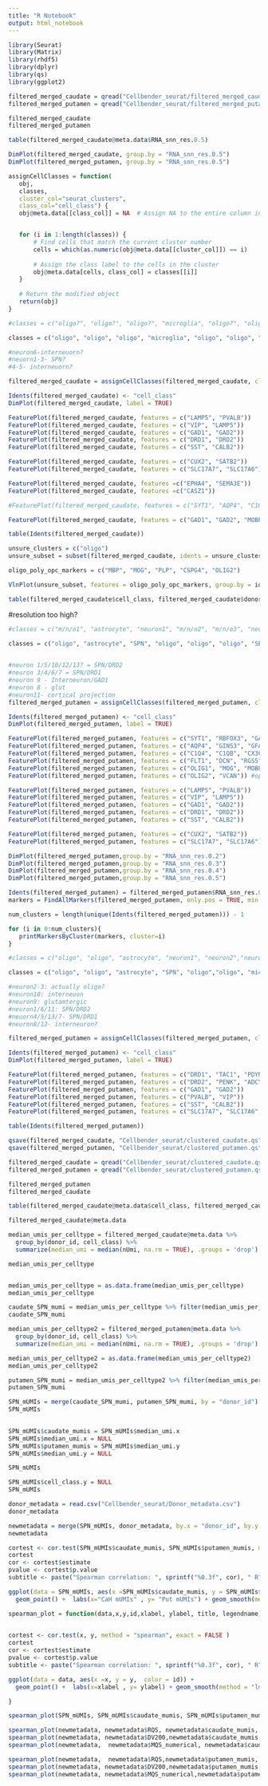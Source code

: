 ```yaml
---
title: "R Notebook"
output: html_notebook
---
```


```r
library(Seurat)
library(Matrix)
library(rhdf5)
library(dplyr)
library(qs)
library(ggplot2)
```

```r
filtered_merged_caudate = qread("Cellbender_seurat/filtered_merged_caudate_clustered.qs")
filtered_merged_putamen = qread("Cellbender_seurat/filtered_merged_putamen_clustered.qs")

filtered_merged_caudate
filtered_merged_putamen
```

```r
table(filtered_merged_caudate@meta.data$RNA_snn_res.0.5)
```

```r
DimPlot(filtered_merged_caudate, group.by = "RNA_snn_res.0.5")
DimPlot(filtered_merged_putamen, group.by = "RNA_snn_res.0.5")
```

```r
assignCellClasses = function(
   obj,
   classes,
   cluster_col="seurat_clusters",
   class_col="cell_class") {
   obj@meta.data[[class_col]] = NA  # Assign NA to the entire column in meta.data


   for (i in 1:length(classes)) {
       # Find cells that match the current cluster number
       cells = which(as.numeric(obj@meta.data[[cluster_col]]) == i)
     
       # Assign the class label to the cells in the cluster
       obj@meta.data[cells, class_col] = classes[[i]]
   }
  
   # Return the modified object
   return(obj)
}

```

```r

#classes = c("oligo?", "oligo?", "oligo?", "microglia", "oligo?", "oligo?", "astrocyte", "astrocyte", "astrocyte", "astrocyte", "neuron1", "opc", "oligo", "neuron2", "Fneuron3", "neuron4", "oligo?", "oligo?", "endothelial", "ependymal", "oligo", "neuronGAD5", "neuronGAD6", "astrocyte", "immune", "oligo?")

classes = c("oligo", "oligo", "oligo", "microglia", "oligo", "oligo", "astrocyte", "astrocyte", "astrocyte", "astrocyte", "SPN1", "opc", "oligo", "SPN2", "SPN3", "interneuron1 or D1 SPN?", "oligo", "oligo", "endothelial", "ependymal", "oligo", "interneuron2", "interneuron3", "astrocyte", "immune", "oligo")

#neuron6-interneuorn?
#neuorn1-3- SPN?
#4-5- interneuorn?

filtered_merged_caudate = assignCellClasses(filtered_merged_caudate, classes=classes, cluster_col="RNA_snn_res.0.5", class_col = "cell_class")

Idents(filtered_merged_caudate) <- "cell_class"
DimPlot(filtered_merged_caudate, label = TRUE)
```

```r
FeaturePlot(filtered_merged_caudate, features = c("LAMP5", "PVALB"))
FeaturePlot(filtered_merged_caudate, features = c("VIP", "LAMP5"))
FeaturePlot(filtered_merged_caudate, features = c("GAD1", "GAD2"))
FeaturePlot(filtered_merged_caudate, features = c("DRD1", "DRD2"))
FeaturePlot(filtered_merged_caudate, features = c("SST", "CALB2"))

FeaturePlot(filtered_merged_caudate, features = c("CUX2", "SATB2"))
FeaturePlot(filtered_merged_caudate, features = c("SLC17A7", "SLC17A6"))
```

```r
FeaturePlot(filtered_merged_caudate, features =c("EPHA4", "SEMA3E"))
FeaturePlot(filtered_merged_caudate, features =c("CASZ1"))

```



```r
#FeaturePlot(filtered_merged_caudate, features = c("SYT1", "AQP4", "C1QA", "FLT1", "OLIG1", "OLIG2", "CD96", "ADGB", "GAD1", "GAD2", "MOBP", "DRD1", "DRD2"))

FeaturePlot(filtered_merged_caudate, features = c("GAD1", "GAD2", "MOBP", "DRD1", "DRD2"))
```

```r
table(Idents(filtered_merged_caudate))
```


```r
unsure_clusters = c("oligo")
unsure_subset = subset(filtered_merged_caudate, idents = unsure_clusters)

oligo_poly_opc_markers = c("MBP", "MOG", "PLP", "CSPG4", "OLIG2")

VlnPlot(unsure_subset, features = oligo_poly_opc_markers, group.by = idents)


```


```r
table(filtered_merged_caudate$cell_class, filtered_merged_caudate$donor_id)
```

#resolution too high?
```r
#classes = c("m/n/o1", "astrocyte", "neuron1", "m/n/o2", "m/n/o3", "neuron2", "neuron3", "microglia", "oligo", "oligo", "opc", "neuron4", "neuron5", "astrocyte", "m/n/o4", "neuron6", "m/n/o5", "astrocyte", "neuron7", "oligo", "endo", "neuron8", "m/n/o6", "m/n/o7", "neuron9", "neuron10", "neuron11","oligo", "neuron12", "immune","neuron13")

classes = c("oligo", "astrocyte", "SPN", "oligo", "oligo", "oligo", "SPN", "microglia", "oligo", "oligo", "opc", "SPN", "SPN", "astrocyte", "oligo", "SPN", "oligo", "astrocyte", "SPN", "oligo", "endo", "glutamatergic", "oligo", "oligo", "interneuron", "SPN", "cortical","oligo", "SPN", "immune","SPN")
  

#neuron 1/5/10/12/13? = SPN/DRD2
#neuron 3/4/6/7 = SPN/DRD1
#neuron 9 - Interneuron/GAD1
#neuron 8 - glut
#neuron11- cortical projection
filtered_merged_putamen = assignCellClasses(filtered_merged_putamen, classes=classes, cluster_col="RNA_snn_res.0.5", class_col = "cell_class")

Idents(filtered_merged_putamen) <- "cell_class"
DimPlot(filtered_merged_putamen, label = TRUE)
```
```r
FeaturePlot(filtered_merged_putamen, features = c("SYT1", "RBFOX3", "GAD2", "SLC17A6")) #neuron
FeaturePlot(filtered_merged_putamen, features = c("AQP4", "GINS3", "GFAP")) #astrocytes
FeaturePlot(filtered_merged_putamen, features = c("C1Q4", "C1QB", "CX3CR1", "P2RY12")) #microglia
FeaturePlot(filtered_merged_putamen, features = c("FLT1", "DCN", "RGS5")) #endo
FeaturePlot(filtered_merged_putamen, features = c("OLIG1", "MOG", "MOBP")) #oligo
FeaturePlot(filtered_merged_putamen, features = c("OLIG2", "VCAN")) #opc
```

```r
FeaturePlot(filtered_merged_putamen, features = c("LAMP5", "PVALB"))
FeaturePlot(filtered_merged_putamen, features = c("VIP", "LAMP5"))
FeaturePlot(filtered_merged_putamen, features = c("GAD1", "GAD2"))
FeaturePlot(filtered_merged_putamen, features = c("DRD1", "DRD2"))
FeaturePlot(filtered_merged_putamen, features = c("SST", "CALB2"))

FeaturePlot(filtered_merged_putamen, features = c("CUX2", "SATB2"))
FeaturePlot(filtered_merged_putamen, features = c("SLC17A7", "SLC17A6"))
```

```r
DimPlot(filtered_merged_putamen,group.by = "RNA_snn_res.0.2")
DimPlot(filtered_merged_putamen,group.by = "RNA_snn_res.0.3")
DimPlot(filtered_merged_putamen,group.by = "RNA_snn_res.0.4")
DimPlot(filtered_merged_putamen,group.by = "RNA_snn_res.0.5")
```



```r
Idents(filtered_merged_putamen) = filtered_merged_putamen$RNA_snn_res.0.3
markers = FindAllMarkers(filtered_merged_putamen, only.pos = TRUE, min.pct = 0.2, logfc.threshold = 1.25)

num_clusters = length(unique(Idents(filtered_merged_putamen))) - 1

for (i in 0:num_clusters){
   printMarkersByCluster(markers, cluster=i)
}
```


```r
#classes = c("oligo", "oligo", "astrocyte", "neuron1", "neuron2","neuron3", "microglia", "neuron4", "oligo", "opc", "neuron5", "neuron6", "astrocyte", "neuron7", "oligo", "oligo", "oligo", "astrocyte", "neuron8", "endo", "neuron9", "oligo", "neuron10", "neuron11", "neuron12", "oligo", "neuron13", "astrocyte")

classes = c("oligo", "oligo", "astrocyte", "SPN", "oligo","oligo", "microglia", "SPN", "oligo", "opc", "SPN", "SPN", "astrocyte", "SPN", "oligo", "oligo", "oligo", "astrocyte", "interneuron", "endo", "glutamatergic", "oligo", "interneuron", "SPN", "interneuron", "oligo", "SPN", "astrocyte")

#neuron2-3: actually oligo?
#neuron10: interneuon
#neuron9: glutamtergic
#neuron1/6/11: SPN/DRD2
#neuorn4/5/13/7- SPN/DRD1
#neuron8/12- interneuron?

filtered_merged_putamen = assignCellClasses(filtered_merged_putamen, classes=classes, cluster_col="RNA_snn_res.0.3", class_col = "cell_class")

Idents(filtered_merged_putamen) <- "cell_class"
DimPlot(filtered_merged_putamen, label = TRUE)
```
```r
FeaturePlot(filtered_merged_putamen, features = c("DRD1", "TAC1", "PDYN"))
FeaturePlot(filtered_merged_putamen, features = c("DRD2", "PENK", "ADCY5"))
FeaturePlot(filtered_merged_putamen, features = c("GAD1", "GAD2"))
FeaturePlot(filtered_merged_putamen, features = c("PVALB", "VIP"))
FeaturePlot(filtered_merged_putamen, features = c("SST", "CALB2"))
FeaturePlot(filtered_merged_putamen, features = c("SLC17A7", "SLC17A6", "CAMK2A"))

```
```r
table(Idents(filtered_merged_putamen))
```
```r
qsave(filtered_merged_caudate, "Cellbender_seurat/clustered_caudate.qs")
qsave(filtered_merged_putamen, "Cellbender_seurat/clustered_putamen.qs")
```


```r
filtered_merged_caudate = qread("Cellbender_seurat/clustered_caudate.qs")
filtered_merged_putamen = qread("Cellbender_seurat/clustered_putamen.qs")

filtered_merged_putamen
filtered_merged_caudate
```


```r
table(filtered_merged_caudate@meta.data$cell_class, filtered_merged_caudate@meta.data$donor_id)
```

```r
filtered_merged_caudate@meta.data
```


```r
median_umis_per_celltype = filtered_merged_caudate@meta.data %>%
  group_by(donor_id, cell_class) %>%
  summarize(median_umi = median(nUmi, na.rm = TRUE), .groups = 'drop')

median_umis_per_celltype 


median_umis_per_celltype = as.data.frame(median_umis_per_celltype)
median_umis_per_celltype

caudate_SPN_mumi = median_umis_per_celltype %>% filter(median_umis_per_celltype$cell_class == "SPN")
caudate_SPN_mumi
```



```r
median_umis_per_celltype2 = filtered_merged_putamen@meta.data %>%
  group_by(donor_id, cell_class) %>%
  summarize(median_umi = median(nUmi, na.rm = TRUE), .groups = 'drop')

median_umis_per_celltype2 = as.data.frame(median_umis_per_celltype2)
median_umis_per_celltype2 

putamen_SPN_mumi = median_umis_per_celltype2 %>% filter(median_umis_per_celltype2$cell_class == "SPN")
putamen_SPN_mumi

```

```r
SPN_mUMIs = merge(caudate_SPN_mumi, putamen_SPN_mumi, by = "donor_id")
SPN_mUMIs
                  
```
```r
SPN_mUMIs$caudate_mumis = SPN_mUMIs$median_umi.x
SPN_mUMIs$median_umi.x = NULL
SPN_mUMIs$putamen_mumis = SPN_mUMIs$median_umi.y
SPN_mUMIs$median_umi.y = NULL

SPN_mUMIs
```

```r
SPN_mUMIs$cell_class.y = NULL
SPN_mUMIs
```

```r
donor_metadata = read.csv("Cellbender_seurat/Donor_metadata.csv")
donor_metadata
```

```r
newmetadata = merge(SPN_mUMIs, donor_metadata, by.x = "donor_id", by.y = "Donor.ID")
newmetadata
```



```r
cortest <- cor.test(SPN_mUMIs$caudate_mumis, SPN_mUMIs$putamen_mumis, method = "spearman", exact = FALSE )
cortest
cor <- cortest$estimate
pvalue <- cortest$p.value
subtitle <- paste("Spearman correlation: ", sprintf("%0.3f", cor), " R^2: ", sprintf("%0.3f", cor^2), " p-value: ", sprintf("%0.4f", pvalue))

ggplot(data = SPN_mUMIs, aes(x =SPN_mUMIs$caudate_mumis, y = SPN_mUMIs$putamen_mumis,  color = SPN_mUMIs$donor_id)) + 
  geom_point() +  labs(x="CaH mUMIs" , y= "Put mUMIs") + geom_smooth(method = "lm", se = FALSE, color = "black") + ggtitle("Caudate vs Putamen mUMIs", subtitle = subtitle) + scale_color_discrete(name = "Donor ID")
```


```r
spearman_plot = function(data,x,y,id,xlabel, ylabel, title, legendname){
  

cortest <- cor.test(x, y, method = "spearman", exact = FALSE )
cortest
cor <- cortest$estimate
pvalue <- cortest$p.value
subtitle <- paste("Spearman correlation: ", sprintf("%0.3f", cor), " R^2: ", sprintf("%0.3f", cor^2), " p-value: ", sprintf("%0.4f", pvalue))

ggplot(data = data, aes(x =x, y = y,  color = id)) + 
  geom_point() +  labs(x=xlabel , y= ylabel) + geom_smooth(method = "lm", se = FALSE, color = "black") + ggtitle(title, subtitle = subtitle) + scale_color_discrete(name = legendname)

}
```


```r
spearman_plot(SPN_mUMIs, SPN_mUMIs$caudate_mumis, SPN_mUMIs$putamen_mumis, SPN_mUMIs$donor_id, "CaH SPN mUMIs", "Put SPN mUMIs", "CaH vs Put SPN mUMIS", "Donors")
```


```r
spearman_plot(newmetadata, newmetadata$RQS, newmetadata$caudate_mumis, newmetadata$donor_id, "RQS", "CaH SPN mUMIs", "CaH SPN mUMIS vs RQS", "Donors")
spearman_plot(newmetadata, newmetadata$DV200,newmetadata$caudate_mumis,  newmetadata$donor_id, "DV200",  "CaH SPN mUMIs", "CaH SPN mUMIS vs DV200", "Donors")
spearman_plot(newmetadata,  newmetadata$MQS_numerical, newmetadata$caudate_mumis,  newmetadata$donor_id, "Purkinje MQS", "CaH SPN mUMIs", "CaH SPN mUMIS vs MQS", "Donors")

spearman_plot(newmetadata,  newmetadata$RQS,newmetadata$putamen_mumis, newmetadata$donor_id, "RQS","Put SPN mUMIs", "Put SPN mUMIS vs RQS", "Donors")
spearman_plot(newmetadata, newmetadata$DV200,newmetadata$putamen_mumis, newmetadata$donor_id,  "DV200","Put SPN mUMIs", "Put SPN mUMIS vs DV200", "Donors")
spearman_plot(newmetadata, newmetadata$MQS_numerical,newmetadata$putamen_mumis, newmetadata$donor_id, "Purkinje MQS", "Put SPN mUMIs", "Put SPN mUMIS vs MQS", "Donors")
```

```r

```




